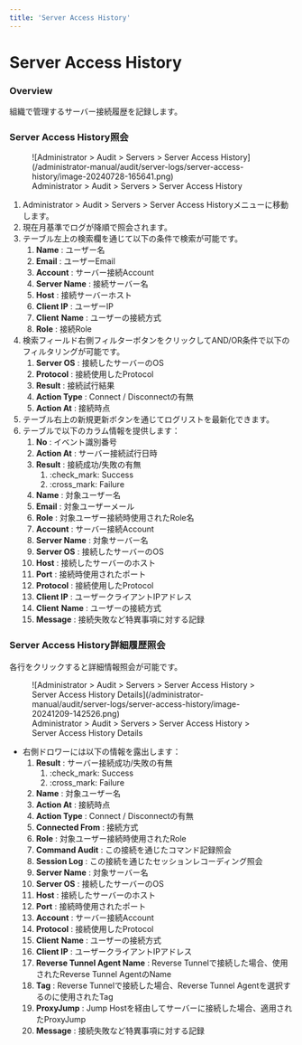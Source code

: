 ```yaml
---
title: 'Server Access History'
---
```


# Server Access History

### Overview

組織で管理するサーバー接続履歴を記録します。

### Server Access History照会

<figure data-layout="center" data-align="center">
![Administrator &gt; Audit &gt; Servers &gt; Server Access History](/administrator-manual/audit/server-logs/server-access-history/image-20240728-165641.png)
<figcaption>
Administrator &gt; Audit &gt; Servers &gt; Server Access History
</figcaption>
</figure>

1. Administrator &gt; Audit &gt; Servers &gt; Server Access Historyメニューに移動します。
2. 現在月基準でログが降順で照会されます。
3. テーブル左上の検索欄を通じて以下の条件で検索が可能です。
    1.  **Name**  : ユーザー名
    2.  **Email**  : ユーザーEmail
    3.  **Account**  : サーバー接続Account
    4.  **Server Name**  : 接続サーバー名
    5.  **Host**  : 接続サーバーホスト
    6.  **Client IP**  : ユーザーIP
    7.  **Client**   **Name**  : ユーザーの接続方式
    8.  **Role**  : 接続Role
4. 検索フィールド右側フィルターボタンをクリックしてAND/OR条件で以下のフィルタリングが可能です。
    1.  **Server OS**  : 接続したサーバーのOS
    2.  **Protocol** : 接続使用したProtocol
    3.  **Result** : 接続試行結果
    4.  **Action Type** : Connect / Disconnectの有無
    5.  **Action At**  : 接続時点
5. テーブル右上の新規更新ボタンを通じてログリストを最新化できます。
6. テーブルで以下のカラム情報を提供します：
    1.  **No**  : イベント識別番号
    2.  **Action At**  : サーバー接続試行日時
    3.  **Result**  : 接続成功/失敗の有無
        1. :check_mark: Success
        2. :cross_mark: Failure
    4.  **Name**  : 対象ユーザー名
    5.  **Email**  : 対象ユーザーメール
    6.  **Role**  : 対象ユーザー接続時使用されたRole名
    7.  **Account**  : サーバー接続Account
    8.  **Server Name**  : 対象サーバー名
    9.  **Server OS**  : 接続したサーバーのOS
    10.  **Host**  : 接続したサーバーのホスト
    11.  **Port**  : 接続時使用されたポート
    12.  **Protocol** : 接続使用したProtocol
    13.  **Client IP**  : ユーザークライアントIPアドレス
    14.  **Client**   **Name**  : ユーザーの接続方式
    15.  **Message**  : 接続失敗など特異事項に対する記録

### Server Access History詳細履歴照会

各行をクリックすると詳細情報照会が可能です。


<figure data-layout="center" data-align="center">
![Administrator &gt; Audit &gt; Servers &gt; Server Access History &gt; Server Access History Details](/administrator-manual/audit/server-logs/server-access-history/image-20241209-142526.png)
<figcaption>
Administrator &gt; Audit &gt; Servers &gt; Server Access History &gt; Server Access History Details
</figcaption>
</figure>


* 右側ドロワーには以下の情報を露出します：
    1.  **Result**  : サーバー接続成功/失敗の有無
        1. :check_mark: Success
        2. :cross_mark: Failure
    2.  **Name**  : 対象ユーザー名
    3.  **Action At**  : 接続時点
    4.  **Action Type** : Connect / Disconnectの有無
    5.  **Connected From**  : 接続方式
    6.  **Role**  : 対象ユーザー接続時使用されたRole
    7.  **Command Audit**  : この接続を通じたコマンド記録照会
    8.  **Session Log**  : この接続を通じたセッションレコーディング照会
    9.  **Server Name**  : 対象サーバー名
    10.  **Server OS**  : 接続したサーバーのOS
    11.  **Host**  : 接続したサーバーのホスト
    12.  **Port**  : 接続時使用されたポート
    13.  **Account**  : サーバー接続Account
    14.  **Protocol** : 接続使用したProtocol
    15.  **Client**   **Name**  : ユーザーの接続方式
    16.  **Client IP**  : ユーザークライアントIPアドレス
    17.  **Reverse Tunnel Agent Name** : Reverse Tunnelで接続した場合、使用されたReverse Tunnel AgentのName
    18.  **Tag**  : Reverse Tunnelで接続した場合、Reverse Tunnel Agentを選択するのに使用されたTag
    19.  **ProxyJump**  : Jump Hostを経由してサーバーに接続した場合、適用されたProxyJump
    20.  **Message**  : 接続失敗など特異事項に対する記録
